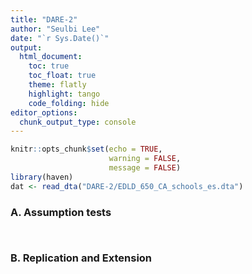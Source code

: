 ```yaml
---
title: "DARE-2"
author: "Seulbi Lee"
date: "`r Sys.Date()`"
output: 
  html_document:
    toc: true
    toc_float: true
    theme: flatly
    highlight: tango
    code_folding: hide
editor_options: 
  chunk_output_type: console
---
```


```r
knitr::opts_chunk$set(echo = TRUE,
                      warning = FALSE,
                      message = FALSE)
library(haven)
dat <- read_dta("DARE-2/EDLD_650_CA_schools_es.dta")
```

### A. Assumption tests

```r

```

```r

```

### B. Replication and Extension

```r

```

```r

```

```r

```

